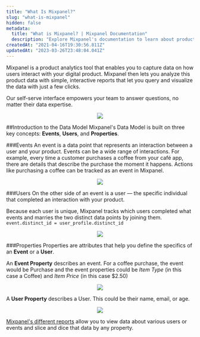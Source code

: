 ```yaml
---
title: "What Is Mixpanel?"
slug: "what-is-mixpanel"
hidden: false
metadata:
  title: "What is Mixpanel? | Mixpanel Documentation"
  description: "Explore Mixpanel's documentation to learn about product analytics, implementation, data structure, cohorts, SDK integrations, and more."
createdAt: "2021-04-16T19:30:56.811Z"
updatedAt: "2023-03-26T23:48:04.041Z"
---
```

Mixpanel is a product analytics tool that enables you to capture data on how users interact with your digital product. Mixpanel then lets you analyze this product data with simple, interactive reports that let you query and visualize the data with just a few clicks.

Our self-serve interface empowers your team to answer questions, no matter their data expertise.
<p align="center">
    <img src=https://storage.googleapis.com/cdn-mxpnl-com/static/readme/Dashboard.svg>
</p>

##Introduction to the Data Model
Mixpanel's Data Model is built on three key concepts: **Events**, **Users**, and **Properties**.

###Events
An event is a data point that represents an interaction between a user and your product. Events can be a wide range of interactions. For example, every time a customer purchases a coffee from your café app, there are details that describe the purchase the moment it happens. Actions like purchasing a coffee can be tracked as an event in Mixpanel.

<p align="center">
    <img src=https://storage.googleapis.com/cdn-mxpnl-com/static/readme/Event.svg>
</p>

###Users
On the other side of an event is a user — the specific individual that completed an interaction with your product.

Because each user is unique, Mixpanel tracks which users completed what events and marries the two distinct data points by joining them. `event.distinct_id = user_profile.distinct_id`

<p align="center">
    <img src=https://storage.googleapis.com/cdn-mxpnl-com/static/readme/Users.svg>
</p>

###Properties
Properties are attributes that help you define the specifics of an **Event** or a **User**.

An **Event Property** describes an event. For a coffee purchase, the event would be Purchase and the event properties could be *Item Type* (in this case a Coffee) and *Item Price* (in this case $2.50)

<p align="center">
    <img src=https://storage.googleapis.com/cdn-mxpnl-com/static/readme/Event_Property.svg>
</p>

A **User Property** describes a User. This could be their name, email, or age.

<p align="center">
    <img src=https://storage.googleapis.com/cdn-mxpnl-com/static/readme/User_Property.svg>
</p>

[Mixpanel's different reports](https://mixpanel.com/behavioral-analytics/) allow you to view data about various users or events and slice and dice that data by any property.
